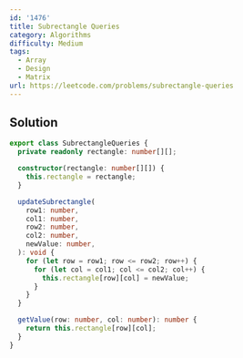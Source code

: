 ```yaml
---
id: '1476'
title: Subrectangle Queries
category: Algorithms
difficulty: Medium
tags:
  - Array
  - Design
  - Matrix
url: https://leetcode.com/problems/subrectangle-queries
---
```


## Solution

```typescript showLineNumbers
export class SubrectangleQueries {
  private readonly rectangle: number[][];

  constructor(rectangle: number[][]) {
    this.rectangle = rectangle;
  }

  updateSubrectangle(
    row1: number,
    col1: number,
    row2: number,
    col2: number,
    newValue: number,
  ): void {
    for (let row = row1; row <= row2; row++) {
      for (let col = col1; col <= col2; col++) {
        this.rectangle[row][col] = newValue;
      }
    }
  }

  getValue(row: number, col: number): number {
    return this.rectangle[row][col];
  }
}
```
